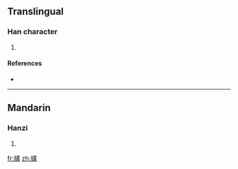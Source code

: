==Translingual==

===Han character===
{{Han char|rn=64|rad=手|as=16|sn=19|four=5101<sub>7</sub>|canj=手卜心廿 (QYPT)}}

# {{defn|Han|sort=手16}}

====References====
* {{Han ref|kx=0462.360|dkj=12965|dj=0811.360|hdz=31982.150|uh=650E|ud=25870|bh=F247|bd=62023}}

----

==Mandarin==

===Hanzi===
{{cmn-hanzi|pin=[[lú]] ([[lu2]])|wg=lu<sup>2</sup>}}

# {{defn|Mandarin}}

[[fr:攎]]
[[zh:攎]]